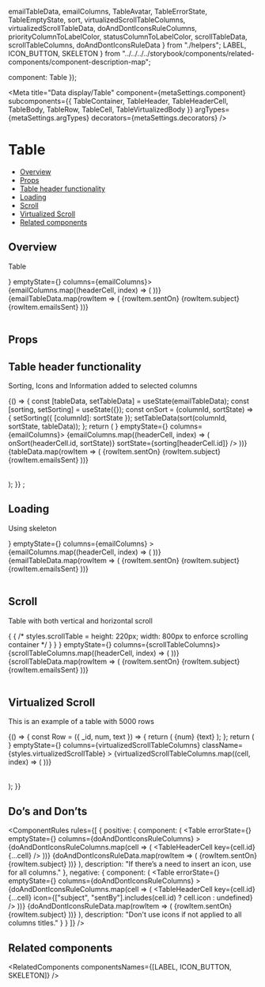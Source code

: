   emailTableData,
  emailColumns,
  TableAvatar,
  TableErrorState,
  TableEmptyState,
  sort,
  virtualizedScrollTableColumns,
  virtualizedScrollTableData,
  doAndDontIconsRuleColumns,
  priorityColumnToLabelColor,
  statusColumnToLabelColor,
  scrollTableData,
  scrollTableColumns,
  doAndDontIconsRuleData
} from "./helpers";
  LABEL,
  ICON_BUTTON,
  SKELETON
} from "../../../../storybook/components/related-components/component-description-map";

  component: Table
});

<Meta
  title="Data display/Table"
  component={metaSettings.component}
  subcomponents={{ TableContainer, TableHeader, TableHeaderCell, TableBody, TableRow, TableCell, TableVirtualizedBody }}
  argTypes={metaSettings.argTypes}
  decorators={metaSettings.decorators}
/>

<!--- Component template -->


<!--- Component documentation -->

# Table

- [Overview](#overview)
- [Props](#props)
- [Table header functionality](#table-header-functionality)
- [Loading](#loading)
- [Scroll](#scroll)
- [Virtualized Scroll](#virtualized-scroll)
- [Related components](#related-components)

## Overview

Table

<Canvas>
  <Story name="Overview">
    <TableContainer>
      <Table errorState={<TableErrorState />} emptyState={<TableEmptyState />} columns={emailColumns}>
        <TableHeader>
          {emailColumns.map((headerCell, index) => (
            <TableHeaderCell key={index} title={headerCell.title} />
          ))}
        </TableHeader>
        <TableBody>
          {emailTableData.map(rowItem => (
            <TableRow key={rowItem.id}>
              <TableCell>{rowItem.sentOn}</TableCell>
              <TableCell>{rowItem.subject}</TableCell>
              <TableCell>
                <TableAvatar text={rowItem.sentBy} />
              </TableCell>
              <TableCell>
                <Label text={rowItem.status} color="positive" isAnimationDisabled />
              </TableCell>
              <TableCell>{rowItem.emailsSent}</TableCell>
            </TableRow>
          ))}
        </TableBody>
      </Table>
    </TableContainer>
  </Story>
</Canvas>

## Props

<ArgsTable of={Table} />

## Table header functionality

Sorting, Icons and Information added to selected columns

<Canvas>
  <Story name="Table Header Functionality">
    {() => {
      const [tableData, setTableData] = useState(emailTableData);
      const [sorting, setSorting] = useState({});
      const onSort = (columnId, sortState) => {
        setSorting({ [columnId]: sortState });
        setTableData(sort(columnId, sortState, tableData));
      };
      return (
        <TableContainer>
          <Table errorState={<TableErrorState />} emptyState={<TableEmptyState />} columns={emailColumns}>
            <TableHeader>
              {emailColumns.map((headerCell, index) => (
                <TableHeaderCell
                  key={index}
                  title={headerCell.title}
                  icon={headerCell.icon}
                  infoContent={headerCell.infoContent}
                  onSortClicked={sortState => onSort(headerCell.id, sortState)}
                  sortState={sorting[headerCell.id]}
                />
              ))}
            </TableHeader>
            <TableBody>
              {tableData.map(rowItem => (
                <TableRow key={rowItem.id}>
                  <TableCell>{rowItem.sentOn}</TableCell>
                  <TableCell>{rowItem.subject}</TableCell>
                  <TableCell>
                    <TableAvatar text={rowItem.sentBy} />
                  </TableCell>
                  <TableCell>
                    <Label text={rowItem.status} isAnimationDisabled color="positive" />
                  </TableCell>
                  <TableCell>{rowItem.emailsSent}</TableCell>
                </TableRow>
              ))}
            </TableBody>
          </Table>
        </TableContainer>
      );
    }}
    ;
  </Story>
</Canvas>

## Loading

Using skeleton

<Canvas>
  <Story name="Loading">
    <TableContainer>
      <Table
        dataState={{ isLoading: true }}
        errorState={<TableErrorState />}
        emptyState={<TableEmptyState />}
        columns={emailColumns}
      >
        <TableHeader>
          {emailColumns.map((headerCell, index) => (
            <TableHeaderCell key={index} title={headerCell.title} />
          ))}
        </TableHeader>
        <TableBody>
          {emailTableData.map(rowItem => (
            <TableRow key={rowItem.id}>
              <TableCell>{rowItem.sentOn}</TableCell>
              <TableCell>{rowItem.subject}</TableCell>
              <TableCell>
                <TableAvatar text={rowItem.sentBy} />
              </TableCell>
              <TableCell>
                <Label text={rowItem.status} color="positive" isAnimationDisabled />
              </TableCell>
              <TableCell>{rowItem.emailsSent}</TableCell>
            </TableRow>
          ))}
        </TableBody>
      </Table>
    </TableContainer>
  </Story>
</Canvas>

## Scroll

Table with both vertical and horizontal scroll

<Canvas>
  <Story name="Scroll">
    {
      {
        /* styles.scrollTable = height: 220px; width: 800px to enforce scrolling container */
      }
    }
    <TableContainer className={styles.scrollTable}>
      <Table errorState={<TableErrorState />} emptyState={<TableEmptyState />} columns={scrollTableColumns}>
        <TableHeader>
          {scrollTableColumns.map((headerCell, index) => (
            <TableHeaderCell key={index} title={headerCell.title} />
          ))}
        </TableHeader>
        <TableBody>
          {scrollTableData.map(rowItem => (
            <TableRow key={rowItem.id}>
              <TableCell>{rowItem.sentOn}</TableCell>
              <TableCell>
                <Label
                  text={rowItem.priority}
                  color={priorityColumnToLabelColor[rowItem.priority]}
                  isAnimationDisabled
                />
              </TableCell>
              <TableCell>{rowItem.subject}</TableCell>
              <TableCell>
                <TableAvatar text={rowItem.sentBy} />
              </TableCell>
              <TableCell>
                <Label text={rowItem.status} color={statusColumnToLabelColor[rowItem.status]} isAnimationDisabled />
              </TableCell>
              <TableCell>{rowItem.emailsSent}</TableCell>
            </TableRow>
          ))}
        </TableBody>
      </Table>
    </TableContainer>
  </Story>
</Canvas>

## Virtualized Scroll

This is an example of a table with 5000 rows

<Canvas>
  <Story name="Virtualized Scroll">
    {() => {
      const Row = ({ _id, num, text }) => {
        return (
          <TableRow>
            <TableCell>{num}</TableCell>
            <TableCell>{text}</TableCell>
          </TableRow>
        );
      };
      return (
        <TableContainer>
          <Table
            errorState={<TableErrorState />}
            emptyState={<TableEmptyState />}
            columns={virtualizedScrollTableColumns}
            className={styles.virtualizedScrollTable}
          >
            <TableHeader>
              {virtualizedScrollTableColumns.map((cell, index) => (
                <TableHeaderCell key={index} {...cell} />
              ))}
            </TableHeader>
            <TableVirtualizedBody rowRenderer={Row} items={virtualizedScrollTableData} />
          </Table>
        </TableContainer>
      );
    }}
  </Story>
</Canvas>

## Do’s and Don’ts

<ComponentRules
  rules={[
    {
      positive: {
        component: (
          <TableContainer className={styles.iconRule}>
            <Table
              errorState={<TableErrorState />}
              emptyState={<TableEmptyState />}
              columns={doAndDontIconsRuleColumns}
            >
              <TableHeader>
                {doAndDontIconsRuleColumns.map(cell => (
                  <TableHeaderCell key={cell.id} {...cell} />
                ))}
              </TableHeader>
              <TableBody>
                {doAndDontIconsRuleData.map(rowItem => (
                  <TableRow key={rowItem.id}>
                    <TableCell>{rowItem.sentOn}</TableCell>
                    <TableCell>{rowItem.subject}</TableCell>
                    <TableCell>
                      <TableAvatar text={rowItem.sentBy} />
                    </TableCell>
                    <TableCell>
                      <Label
                        text={rowItem.status}
                        color={statusColumnToLabelColor[rowItem.status]}
                        isAnimationDisabled
                      />
                    </TableCell>
                  </TableRow>
                ))}
              </TableBody>
            </Table>
          </TableContainer>
        ),
        description: "If there’s a need to insert an icon, use for all columns."
      },
      negative: {
        component: (
          <TableContainer className={styles.iconRule}>
            <Table
              errorState={<TableErrorState />}
              emptyState={<TableEmptyState />}
              columns={doAndDontIconsRuleColumns}
            >
              <TableHeader>
                {doAndDontIconsRuleColumns.map(cell => (
                  <TableHeaderCell
                    key={cell.id}
                    {...cell}
                    icon={["subject", "sentBy"].includes(cell.id) ? cell.icon : undefined}
                  />
                ))}
              </TableHeader>
              <TableBody>
                {doAndDontIconsRuleData.map(rowItem => (
                  <TableRow key={rowItem.id}>
                    <TableCell>{rowItem.sentOn}</TableCell>
                    <TableCell>{rowItem.subject}</TableCell>
                    <TableCell>
                      <TableAvatar text={rowItem.sentBy} />
                    </TableCell>
                    <TableCell>
                      <Label
                        text={rowItem.status}
                        color={statusColumnToLabelColor[rowItem.status]}
                        isAnimationDisabled
                      />
                    </TableCell>
                  </TableRow>
                ))}
              </TableBody>
            </Table>
          </TableContainer>
        ),
        description: "Don't use icons if not applied to all columns titles."
      }
    }
  ]}
/>

## Related components

<RelatedComponents componentsNames={[LABEL, ICON_BUTTON, SKELETON]} />
